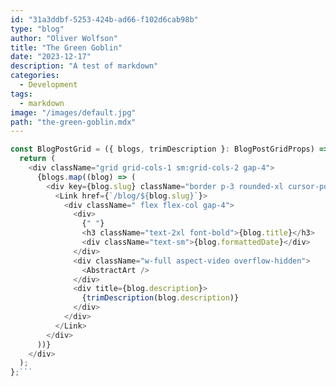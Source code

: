 ```yaml
---
id: "31a3ddbf-5253-424b-ad66-f102d6cab98b"
type: "blog"
author: "Oliver Wolfson"
title: "The Green Goblin"
date: "2023-12-17"
description: "A test of markdown"
categories:
  - Development
tags:
  - markdown
image: "/images/default.jpg"
path: "the-green-goblin.mdx"
---
```


<ImageComponent
  alt="the green goblin"
  imgSrc="https://images.unsplash.com/photo-1651202197829-2ee53f810118?q=80&w=2670&auto=format&fit=crop&ixlib=rb-4.0.3&ixid=M3wxMjA3fDB8MHxwaG90by1wYWdlfHx8fGVufDB8fHx8fA%3D%3D"
/>

````javascript
const BlogPostGrid = ({ blogs, trimDescription }: BlogPostGridProps) => {
  return (
    <div className="grid grid-cols-1 sm:grid-cols-2 gap-4">
      {blogs.map((blog) => (
        <div key={blog.slug} className="border p-3 rounded-xl cursor-pointer">
          <Link href={`/blog/${blog.slug}`}>
            <div className=" flex flex-col gap-4">
              <div>
                {" "}
                <h3 className="text-2xl font-bold">{blog.title}</h3>
                <div className="text-sm">{blog.formattedDate}</div>
              </div>
              <div className="w-full aspect-video overflow-hidden">
                <AbstractArt />
              </div>
              <div title={blog.description}>
                {trimDescription(blog.description)}
              </div>
            </div>
          </Link>
        </div>
      ))}
    </div>
  );
};```
````
